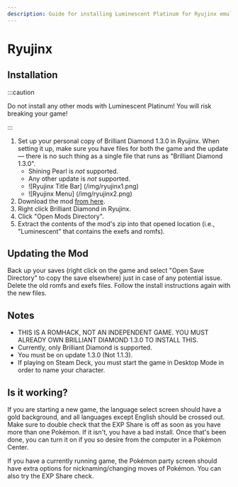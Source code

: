 ```yaml
---
description: Guide for installing Luminescent Platinum for Ryujinx emulator. Recommended for any machine that can run it due to better accuracy and implementation to run mods.
---
```


# Ryujinx

## Installation

:::caution

Do not install any other mods with Luminescent Platinum! You will risk breaking your game!

:::

1. Set up your personal copy of Brilliant Diamond 1.3.0 in Ryujinx. When setting it up, make sure you have files for both the game and the update — there is no such thing as a single file that runs as "Brilliant Diamond 1.3.0".
    - Shining Pearl is *not* supported.
    - Any other update is *not* supported.
    - ![Ryujinx Title Bar] (/img/ryujinx1.png)
    - ![Ryujinx Menu] (/img/ryujinx2.png)
2. Download the mod [from here](https://www.nexusmods.com/pokemonbdsp/mods/1).
3. Right click Brilliant Diamond in Ryujinx.
4. Click "Open Mods Directory".
5. Extract the contents of the mod's zip into that opened location (i.e., "Luminescent" that contains the exefs and romfs).



## Updating the Mod

Back up your saves (right click on the game and select "Open Save Directory" to copy the save elsewhere) just in case of any potential issue. Delete the old romfs and exefs files. Follow the install instructions again with the new files.

## Notes

- THIS IS A ROMHACK, NOT AN INDEPENDENT GAME. YOU MUST ALREADY OWN BRILLIANT DIAMOND 1.3.0 TO INSTALL THIS.
- Currently, only Brilliant Diamond is supported.
- You must be on update 1.3.0 (Not 1.1.3).
- If playing on Steam Deck, you must start the game in Desktop Mode in order to name your character.

## Is it working?

If you are starting a new game, the language select screen should have a gold background, and all languages except English should be crossed out. Make sure to double check that the EXP Share is off as soon as you have more than one Pokémon. If it isn't, you have a bad install. Once that's been done, you can turn it on if you so desire from the computer in a Pokémon Center.

If you have a currently running game, the Pokémon party screen should have extra options for nicknaming/changing moves of Pokémon. You can also try the EXP Share check.
